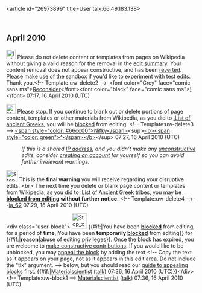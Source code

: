 <article id="26973899" title=User talk:66.49.183.138>
	<talkpage id="26973899" title="User talk:66.49.183.138">
==April 2010==
[[Image:Information.svg|25px]] Please do not delete content or templates from pages on Wikipedia without giving a valid reason for the removal in the [[Help:Edit summary|edit summary]]. Your content removal does not appear constructive, and has been [[Help:Reverting|reverted]]. Please make use of the [[Wikipedia:Sandbox|sandbox]] if you'd like to experiment with test edits. Thank you.&lt;!-- Template:uw-delete2 --&gt;-&lt;font color=&quot;Grey&quot; face=&quot;comic sans ms&quot;&gt;[[User:Reconsider the static|Reconsider]]&lt;/font&gt;&lt;font color=&quot;black&quot; face=&quot;comic sans ms&quot;&gt;[[User talk:Reconsider the static|!]]&lt;/font&gt; 07:17, 16 April 2010 (UTC)

[[Image:Nuvola apps important.svg|25px]] Please stop. If you continue to blank out or delete portions of page content, templates or other materials from Wikipedia, as you did to [[:List of ancient Greeks]], you will be [[Wikipedia:Blocking policy|blocked]] from editing. &lt;!-- Template:uw-delete3 --&gt; [[User:Nifky?|&lt;span style=&quot;color: #66cc00&quot;&gt;Nifky&lt;/span&gt;]]&lt;sup&gt;[[User talk:Nifky?|&lt;b&gt;&lt;span style=&quot;color: green&quot;&gt;^&lt;/span&gt;&lt;/b&gt;]]&lt;/sup&gt; 07:27, 16 April 2010 (UTC)
:''If this is a shared [[IP address]], and you didn't make any [[Wikipedia:vandalism|unconstructive]] edits, consider [[Wikipedia:Why create an account?|creating an account]] for yourself so you can avoid further irrelevant warnings.''
[[Image:Stop hand nuvola.svg|30px]] This is the '''final warning''' you will receive regarding your disruptive edits. &lt;br&gt; The next time you delete or blank page content or templates from Wikipedia, as you did to [[:List of Ancient Greek tribes]], you may be '''[[Wikipedia:Blocking policy|blocked from editing]] without further notice'''. &lt;!-- Template:uw-delete4 --&gt;--[[Special:Contributions/ja_62|ja]][[user:ja_62|_]][[user_talk:ja_62|62]] 07:29, 16 April 2010 (UTC)

&lt;div class=&quot;user-block&quot;&gt; [[File:Stop x nuvola with clock.svg|40px|left]] {{#if:|You have been '''[[Wikipedia:Blocking policy|blocked]]''' from editing, for a period of '''time''',|You have been '''temporarily [[Wikipedia:Blocking policy|blocked]]''' from editing}} for {{#if:|'''reason'''|[[Wikipedia:Vandalism|abuse of editing privileges]]}}. Once the block has expired, you are welcome to [[Wikipedia:Five pillars|make constructive contributions]].  If you would like to be unblocked, you may [[Wikipedia:Appealing a block|appeal the block]] by adding the text &lt;!-- Copy the text as it appears on your page, not as it appears in this edit area. Do not include the &quot;tlx&quot; argument. --&gt;{{tlx|unblock|Your reason here}}  below, but you should read our [[Wikipedia:Guide to appealing blocks|guide to appealing blocks]] first. {{#if:|[[User:Materialscientist|Materialscientist]] ([[User talk:Materialscientist|talk]]) 07:36, 16 April 2010 (UTC)}}&lt;/div&gt;&lt;!-- Template:uw-block1 --&gt; [[User:Materialscientist|Materialscientist]] ([[User talk:Materialscientist|talk]]) 07:36, 16 April 2010 (UTC)
	</talkpage>
</article>